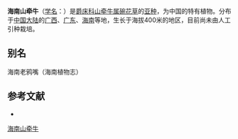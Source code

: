 {{Infraspeciesbox
| name = 海南山牵牛
| status = 
| status_system = 
| image =
| genus = Thunbergia
| species link = 碗花草
| species = fragrans
| subspecies = '''海南山牵牛 ''T. f.'' subsp. ''hainanensis'''''
| authority = (C. Y. Wu et H. S. Lo) H. P. Tsui
}}

'''海南山牵牛'''（[[学名|学名]]：{{lang|la|''Thunbergia fragrans'' subsp. ''hainanensis''}}）是[[爵床科|爵床科]][[山牵牛属|山牵牛属]][[碗花草|碗花草]]的[[亚种|亚种]]，为中国的特有植物。分布于[[中国大陆|中国大陆]]的[[广西|广西]]、[[广东|广东]]、[[海南|海南]]等地，生长于海拔400米的地区，目前尚未由人工引种栽培。

== 别名 ==
海南老鸦嘴（海南植物志）

== 参考文献 ==
<div class="references-small">
* {{cite web| url =http://www.bioinfo.cn/db05/KmzwSpecies.php?action=view&id=311| title =海南山牵牛（亚种）| work =《中国高等植物数据库全库》| publisher =中国科学院微生物研究所| author =昆明植物研究所| accessdate =2009-02-21| deadurl =yes| archiveurl =https://web.archive.org/web/20160305075819/http://www.bioinfo.cn/db05/KmzwSpecies.php?action=view&id=311| archivedate =2016-03-05}}
</div>
{{Taxonbar|from=Q8983940}}

[[Category:山牵牛属|海南山牵牛]]


{{植物小作品}}